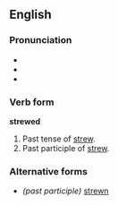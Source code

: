 ==English==
===Pronunciation===
*{{IPA|/stru:d/}}
*{{audio|en-us-strewed.ogg|Audio (US)}}
*{{audio|en-uk-Strewed.ogg|Audio (UK)}}

===Verb form===
'''strewed'''

# Past tense of [[strew]].
# Past participle of [[strew]].

===Alternative forms===
* ''(past participle)'' [[strewn]]